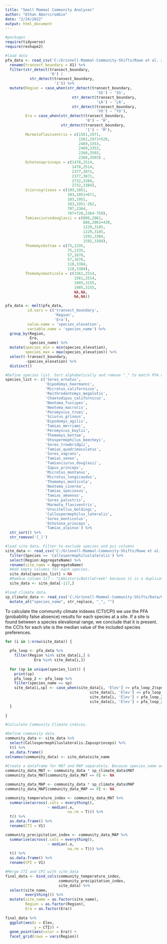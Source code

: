 ```yaml
---
title: "Small Mammal Community Analyses"
author: "Ethan Aberccrombie"
date: "2/24/2022"
output: html_document
---
```


```r
#packages
require(tidyverse)
require(reshape2)
```

```r
#load data
pfa_data <- read_csv('C:/Grinnell-Mammal-Community-Shifts/Rowe et al. 2017 - FINAL Occupancy Analyses/PFA ANALYSES/WPFA_results_08Mar2011.csv') %>% 
  rename(transect_boundary = X1) %>% 
  filter(str_detect(transect_boundary,
                    '0') |
           str_detect(transect_boundary,
                      '1')) %>% 
  mutate(Region = case_when(str_detect(transect_boundary,
                                         'SS') ~ 'SS',
                              str_detect(transect_boundary,
                                         'LA') ~ 'LA',
                              str_detect(transect_boundary,
                                         'YO') ~ 'YO'),
         Era = case_when(str_detect(transect_boundary,
                                    '0') ~ 'H',
                         str_detect(transect_boundary,
                                    '1') ~ 'M'),
         Marmotaflaviventris = c(1561,1971,
                                 1561,1971+520,
                                 2469,3353,
                                 2469,3353,
                                 2268,3503,
                                 2268,3503) ,
         Ochotonaprinceps = c(1478,2514,
                              1478,2514,
                              2377,3871,
                              2377,3871,
                              2732,3384,
                              2732,3384),
         Sciurusgriseus = c(103,1051,
                            103,1051+671,
                            183,1951,
                            183,1951-262,
                            787,2364,
                            787+720,2364-750),
         Tamiasciurusdouglasii = c(886,2061,
                                   886,2061+430,
                                   1229,3185,
                                   1229,3185,
                                   1592,3384,
                                   1592,3384),
         Thomomysbottae = c(75,1335,
                            75,1335,
                            57,1676,
                            57,1676,
                            118,3384,
                            118,3384),
         Thomomysmonticola = c(1561,2514,
                               1561,2514,
                               1905,3155,
                               1905,3155,
                               NA,NA,
                               NA,NA))

pfa_data <- melt(pfa_data,
          id.vars = c('transect_boundary',
                      'Region',
                      'Era'),
          value.name = 'species_elevation',
          variable.name = 'species_name') %>% 
  group_by(Region,
           Era,
           species_name) %>% 
  mutate(species_min = min(species_elevation),
         species_max = max(species_elevation)) %>% 
  select(-transect_boundary,
         -species_elevation) %>% 
  distinct()

#Define species list. Sort alphabetically and remove "_" to match PFA data.
species_list <- c('Sorex_ornatus',
                  'Dipodomys_heermanni',
                  'Microtus_californicus',
                  'Reithrodontomys_megalotis',
                  'Chaetodipus_californicus',
                  'Neotoma_fuscipes',
                  'Neotoma_macrotis',
                  'Peromyscus_truei',
                  'Sciurus_griseus',
                  'Dipodomys_agilis',
                  'Tamias_merriami',
                  'Peromyscus_boylii',
                  'Thomomys_bottae',
                  'Otospermophilus_beecheyi',
                  'Sorex_trowbridgii',
                  'Tamias_quadrimaculatus',
                  'Sorex_vagrans',
                  'Tamias_senex',
                  'Tamiasciurus_douglasii',
                  'Zapus_princeps',
                  'Microtus_montanus',
                  'Microtus_longicaudus',
                  'Thomomys_monticola',
                  'Neotoma_cinerea',
                  'Tamias_speciosus',
                  'Tamias_amoenus',
                  'Sorex_palustris',
                  'Marmota_flaviventris',
                  'Urocitellus_beldingi',
                  'Callospermophilus_lateralis',
                  'Sorex_monticolus',
                  'Ochotona_princeps',
                  'Tamias_alpinus') %>% 
  str_sort() %>% 
  str_remove('[_]')

#load site data. Filter to exclude species and psi columns
site_data <- read_csv('C:/Grinnell-Mammal-Community-Shifts/Rowe et al. 2017 - FINAL Occupancy Analyses/R Scripts and Mark Data/PSI-by-Site-08mar2011.csv') %>% 
  filter(Species == 'Callospermophiluslateralis') %>% 
  select(Region:AggregateName) %>% 
  rename(site_name = AggregateName)
  #Add empty columns for each species.
  site_data[species_list] = NA
  #Remove column 117 - "LAHistoricBattleCreek" because it is a duplicate.
  site_data <- site_data[-117,]

#load climate data.
sp_climate_data <- read_csv('C:/Grinnell-Mammal-Community-Shifts/Data/Climate Data/species_climate_preferences.csv') %>% 
  mutate_at("species_name", str_replace, "_", "")
```

To calculate the community climate indexes (CTI/CPI) we use the PFA (probability false absence) results for each species at a site. If a site is found between a species elevational range, we conclude that it is present. the CCI's for each site is the median value of the included species preferences.

```r
for (i in 1:nrow(site_data)) {
  
  pfa_loop <- pfa_data %>% 
    filter(Region %in% site_data[i,] &
             Era %in% site_data[i,])
  
  for (sp in unique(species_list)) {
    print(sp)
    pfa_loop_2 <- pfa_loop %>% 
    filter(species_name == sp)
    site_data[i,sp] <- case_when(site_data[i, 'Elev'] >= pfa_loop_2$species_min &
                                      site_data[i, 'Elev'] <= pfa_loop_2$species_max ~ 1,
                                      site_data[i, 'Elev'] < pfa_loop_2$species_min ~ 0,
                                      site_data[i, 'Elev'] > pfa_loop_2$species_max ~ 0)
  }
  
}

#Calculate Community Climate indices.

#Define community data.
community_data <- site_data %>% 
  select(Callospermophiluslateralis:Zapusprinceps) %>% 
  t() %>% 
  as.data.frame()
colnames(community_data) <- site_data$site_name
  
#Create a dataframe for MAT and MAP separately. Because species_name are in the same order, multiple sp_climate_data with community_data.
community_data_MAT <- community_data * sp_climate_data$MAT
community_data_MAT[community_data_MAT == 0] <- NA

community_data_MAP <- community_data * sp_climate_data$MAP
community_data_MAP[community_data_MAP == 0] <- NA
```

```r
community_temperature_index <- community_data_MAT %>% 
  summarise(across(.cols = everything(),
                   ~ median(.x,
                            na.rm = T))) %>% 
  t() %>% 
  as.data.frame() %>% 
  rename(CTI = V1)

community_precipitation_index <- community_data_MAP %>% 
  summarise(across(.cols = everything(),
                   ~ median(.x,
                            na.rm = T))) %>% 
  t() %>% 
  as.data.frame() %>% 
  rename(CPI = V1)

#Merge CTI and CPI with site_data
final_data <- bind_cols(community_temperature_index,
                        community_precipitation_index,
                        site_data) %>% 
  select(site_name,
         everything()) %>% 
  mutate(site_name = as.factor(site_name),
         Region = as.factor(Region),
         Era = as.factor(Era))
  
final_data %>% 
  ggplot(aes(x = Elev,
             y = CTI)) +
  geom_point(aes(color = Era)) +
  facet_grid(rows = vars(Region))
```

